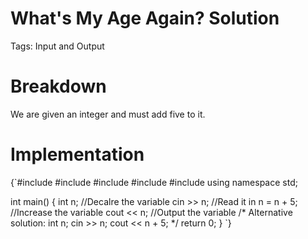 


<Sidebar moduleName={moduleName} /> 

# What's My Age Again? Solution

Tags: Input and Output

# Breakdown

We are given an integer and must add five to it. 

# Implementation

<div style={{ transform: 'translateX(150px)' }}>
  <SyntaxHighlighter language="cpp" style={okaidia}>
{`#include <cmath>
#include <cstdio>
#include <vector>
#include <iostream>
#include <algorithm>
using namespace std;


int main() {
    int n; //Decalre the variable
    cin >> n; //Read it in
    n = n + 5; //Increase the variable
    cout << n; //Output the variable
    /*
        Alternative solution: 
        int n; 
        cin >> n; 
        cout << n + 5; 
    */
    return 0;
}
`}
  </SyntaxHighlighter>
</div>

